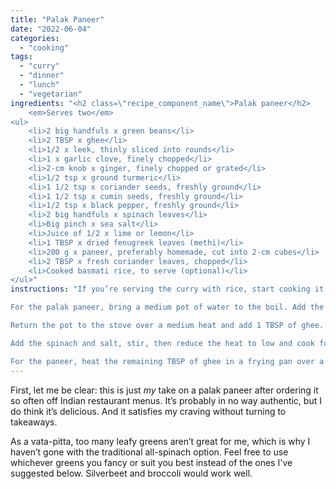```yaml
---
title: "Palak Paneer"
date: "2022-06-04"
categories: 
  - "cooking"
tags: 
  - "curry"
  - "dinner"
  - "lunch"
  - "vegetarian"
ingredients: "<h2 class=\"recipe_component_name\">Palak paneer</h2>
    <em>Serves two</em>
<ul>
 	<li>2 big handfuls x green beans</li>
 	<li>2 TBSP x ghee</li>
 	<li>1/2 x leek, thinly sliced into rounds</li>
 	<li>1 x garlic clove, finely chopped</li>
 	<li>2-cm knob x ginger, finely chopped or grated</li>
 	<li>1/2 tsp x ground turmeric</li>
 	<li>1 1/2 tsp x coriander seeds, freshly ground</li>
 	<li>1 1/2 tsp x cumin seeds, freshly ground</li>
 	<li>1/2 tsp x black pepper, freshly ground</li>
 	<li>2 big handfuls x spinach leaves</li>
 	<li>Big pinch x sea salt</li>
 	<li>Juice of 1/2 x lime or lemon</li>
 	<li>1 TBSP x dried fenugreek leaves (methi)</li>
 	<li>200 g x paneer, preferably homemade, cut into 2-cm cubes</li>
 	<li>2 TBSP x fresh coriander leaves, chopped</li>
 	<li>Cooked basmati rice, to serve (optional)</li>
</ul>"
instructions: "If you’re serving the curry with rice, start cooking it before making the palak paneer, which doesn’t take long.

For the palak paneer, bring a medium pot of water to the boil. Add the green beans and simmer until soft. Drain the beans, reserving the water, and set aside.

Return the pot to the stove over a medium heat and add 1 TBSP of ghee. Sauté the leek, garlic and ginger until soft. Add the spices and continue to cook until the spices are toasted and fragrant without letting them burn. If they start to get too dark, add a bit of the reserved bean water to the pan.

Add the spinach and salt, stir, then reduce the heat to low and cook for a few minutes until the spinach wilts. Remove from the heat, and add in the cooked beans. Blend with a stick blender or in a food processor until smooth, adding enough reserved bean water until you reach a thick and creamy texture, then stir in the lime or lemon juice and fenugreek leaves. Set aside.

For the paneer, heat the remaining TBSP of ghee in a frying pan over a medium-high heat. Cook the paneer pieces on all sides until golden, then add to the pan with the green curry sauce. Stir until the paneer pieces are coated in sauce, then serve over rice with a sprinkling of coriander leaves."
---
```


First, let me be clear: this is just _my_ take on a palak paneer after ordering it so often off Indian restaurant menus. It’s probably in no way authentic, but I do think it’s delicious. And it satisfies my craving without turning to takeaways.

As a vata-pitta, too many leafy greens aren’t great for me, which is why I haven’t gone with the traditional all-spinach option. Feel free to use whichever greens you fancy or suit you best instead of the ones I've suggested below. Silverbeet and broccoli would work well.
